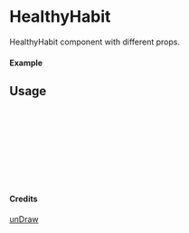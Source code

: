 
<Meta of={HealthyHabit} title="unDraw/HealthyHabit" />

# HealthyHabit

HealthyHabit component with different props.

#### Example

<Canvas of={HealthyHabit.Primary} />

## Usage

```ts
import { HealthyHabit } from "yadl-ui";

const Example = () => {
  return (
      <HealthyHabit />
  );
};

export default Example;
```

#### Credits
[unDraw](https://undraw.co/illustrations)
